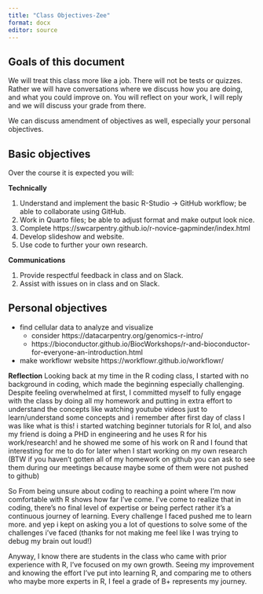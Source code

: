```yaml
---
title: "Class Objectives-Zee"
format: docx
editor: source
---
```


## Goals of this document

We will treat this class more like a job. There will not be tests or quizzes. Rather we will have conversations where we discuss how you are doing, and what you could improve on. You will reflect on your work, I will reply and we will discuss your grade from there.

We can discuss amendment of objectives as well, especially your personal objectives.

## Basic objectives

Over the course it is expected you will:

**Technically**

1.  Understand and implement the basic R-Studio -\> GitHub workflow; be able to collaborate using GitHub.
2.  Work in Quarto files; be able to adjust format and make output look nice.
3.  Complete https://swcarpentry.github.io/r-novice-gapminder/index.html
4.  Develop slideshow and website.
5.  Use code to further your own research.

**Communications**

1.  Provide respectful feedback in class and on Slack.
2.  Assist with issues on in class and on Slack.



## Personal objectives

* find cellular data to analyze and visualize
    * consider https://datacarpentry.org/genomics-r-intro/
    * https://bioconductor.github.io/BiocWorkshops/r-and-bioconductor-for-everyone-an-introduction.html
    
* make workflowr website https://workflowr.github.io/workflowr/

**Reflection**
Looking back at my time in the R coding class, I started with no background in coding, which made the beginning especially challenging. Despite feeling overwhelmed at first, I committed myself to fully engage with the class by doing all my homework and putting in extra effort to understand the concepts like watching youtube videos just to learn/understand some concepts and i remember after first day of class I was like what is this! i started watching beginner tutorials for R lol, and also my friend is doing a PHD in engineering and he uses R for his work/research! and he showed me some of his work on R and I found that interesting for me to do for later when I start working on my own research (BTW if you haven't gotten all of my homework on github you can ask to see them during our meetings because maybe some of them were not pushed to github)

So From being unsure about coding to reaching a point where I'm now comfortable with R shows how far I've come. I've come to realize that in coding, there's no final level of expertise or being perfect rather it's a continuous journey of learning. Every challenge I faced pushed me to learn more. and yep i kept on asking you a lot of questions to solve some of the challenges i've faced (thanks for not making me feel like I was trying to debug my brain out loud!)

Anyway, I know there are students in the class who came with prior experience with R, I've focused on my own growth. Seeing my improvement and knowing the effort I've put into learning R, and comparing me to others who maybe more experts in R, I feel a grade of B+ represents my journey. 



